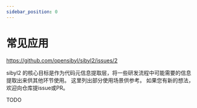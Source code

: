 ```yaml
---
sidebar_position: 0
---
```


# 常见应用

https://github.com/opensibyl/sibyl2/issues/2

sibyl2 的核心目标是作为代码元信息提取层，将一些研发流程中可能需要的信息提取出来供其他环节使用。
这里列出部分使用场景供参考。
如果您有新的想法，欢迎向仓库提issue或PR。

TODO
